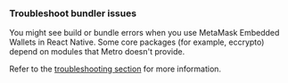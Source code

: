 ### Troubleshoot bundler issues

You might see build or bundle errors when you use MetaMask Embedded Wallets in React Native. Some core
packages (for example, eccrypto) depend on modules that Metro doesn't provide.

Refer to the [troubleshooting section](/embedded-wallets/troubleshooting/metro-issues) for more
information.
